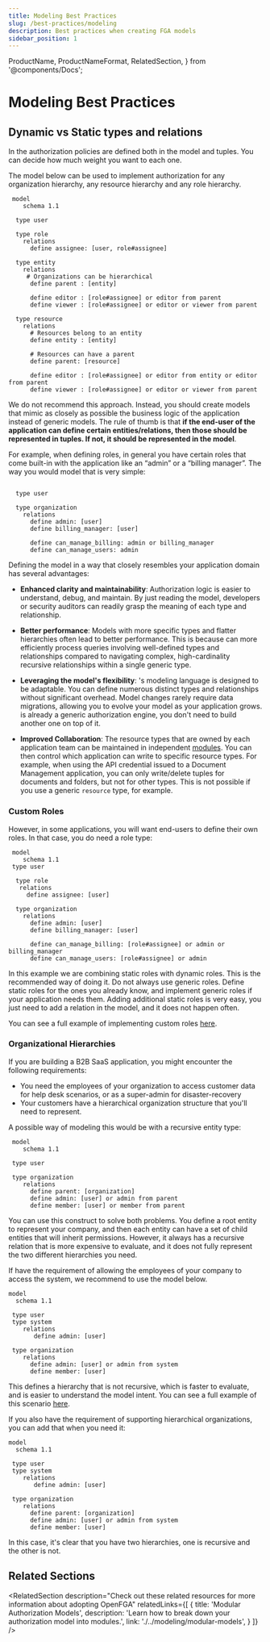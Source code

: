 ```yaml
---
title: Modeling Best Practices
slug: /best-practices/modeling
description: Best practices when creating FGA models
sidebar_position: 1
---
```

  ProductName,
  ProductNameFormat,
  RelatedSection,
} from '@components/Docs';

# Modeling Best Practices

## Dynamic vs Static types and relations

In <ProductName format={ProductNameFormat.ShortForm}/> the authorization policies are defined both in the model and tuples. You can decide how much weight you want to each one.

The model below can be used to implement authorization for any organization hierarchy, any resource hierarchy and any role hierarchy. 


```dsl.openfga
 model
    schema 1.1 

  type user

  type role
    relations
      define assignee: [user, role#assignee]

  type entity
    relations
     # Organizations can be hierarchical
      define parent : [entity]

      define editor : [role#assignee] or editor from parent
      define viewer : [role#assignee] or editor or viewer from parent
      
  type resource
    relations
      # Resources belong to an entity
      define entity : [entity]

      # Resources can have a parent
      define parent: [resource]
      
      define editor : [role#assignee] or editor from entity or editor from parent
      define viewer : [role#assignee] or editor or viewer from parent
```

We do not recommend this approach. Instead, you should create models that mimic as closely as possible the business logic of the application instead of generic models. The rule of thumb is that **if the end-user of the application can define certain entities/relations, then those should be represented in tuples. If not, it should be represented in the model**.

For example, when defining roles, in general you have certain roles that come built-in with the application like an “admin” or a “billing manager”. The way you would model that is very simple:

```dsl.openfga

  type user

  type organization
    relations
      define admin: [user]
      define billing_manager: [user]

      define can_manage_billing: admin or billing_manager
      define can_manage_users: admin
```

Defining the model in a way that closely resembles your application domain has several advantages:

  - **Enhanced clarity and maintainability**: Authorization logic is easier to understand, debug, and maintain. By just reading the model, developers or security auditors can readily grasp the meaning of each type and relationship.

  - **Better performance**: Models with more specific types and flatter hierarchies often lead to better performance. This is because <ProductName format={ProductNameFormat.ShortForm}/> can more efficiently process queries involving well-defined types and relationships compared to navigating complex, high-cardinality recursive relationships within a single generic type.

  - **Leveraging the model's flexibility**: <ProductName format={ProductNameFormat.ShortForm}/>'s modeling language is designed to be adaptable. You can define numerous distinct types and relationships without significant overhead. Model changes rarely require data migrations, allowing you to evolve your model as your application grows. <ProductName format={ProductNameFormat.ShortForm}/> is already a generic authorization engine, you don't need to build another one on top of it.

  - **Improved Collaboration**: The resource types that are owned by each application team can be maintained in independent [modules](./../modeling/modular-models.mdx). You can then control which application can write to specific resource types. For example, when using the API credential issued to a Document Management application, you can only write/delete tuples for documents and folders, but not for other types. This is not possible if you use a generic `resource` type, for example. 

### Custom Roles

However, in some applications, you will want end-users to define their own roles. In that case, you do need a role type:

```dsl.openfga
 model
    schema 1.1 
 type user

  type role
   relations
     define assignee: [user]

  type organization
    relations
      define admin: [user]
      define billing_manager: [user]

      define can_manage_billing: [role#assignee] or admin or billing_manager
      define can_manage_users: [role#assignee] or admin
```

In this example we are combining static roles with dynamic roles. This is the recommended way of doing it. Do not always use generic roles. Define static roles for the ones you already know, and implement generic roles if your application needs them. Adding additional static roles is very easy, you just need to add a relation in the model, and it does not happen often. 

You can see a full example of implementing custom roles [here](https://github.com/openfga/sample-stores/tree/main/stores/custom-roles).

### Organizational Hierarchies

If you are building a B2B SaaS application, you might encounter the following requirements:

- You need the employees of your organization to access customer data for help desk scenarios, or as a super-admin for disaster-recovery
- Your customers have a hierarchical organization structure that you'll need to represent. 

A possible way of modeling this would be with a recursive entity type:

```dsl.openfga
 model
    schema 1.1 

 type user

 type organization
    relations
      define parent: [organization]
      define admin: [user] or admin from parent
      define member: [user] or member from parent
```

You can use this construct to solve both problems. You define a root entity to represent your company, and then each entity can have a set of child entities that will inherit permissions. However, it always has a recursive relation that is more expensive to evaluate, and it does not fully represent the two different hierarchies you need.

If have the requirement of allowing the employees of your company to access the system, we recommend to use the model below.

```dsl.openfga
model 
  schema 1.1

 type user
 type system
    relations
       define admin: [user] 

 type organization
    relations
      define admin: [user] or admin from system
      define member: [user] 
```
This defines a hierarchy that is not recursive, which is faster to evaluate, and is easier to understand the model intent. You can see a full example of this scenario [here](https://github.com/openfga/sample-stores/blob/main/stores/superadmin).

If you also have the requirement of supporting hierarchical organizations, you can add that when you need it:

```dsl.openfga
model 
  schema 1.1

 type user
 type system
    relations
       define admin: [user] 

 type organization
    relations
      define parent: [organization]
      define admin: [user] or admin from system
      define member: [user] 
```
In this case, it's clear that you have two hierarchies, one is recursive and the other is not.




## Related Sections

<RelatedSection
  description="Check out these related resources for more information about adopting OpenFGA"
  relatedLinks={[
    {
      title: 'Modular Authorization Models',
      description: 'Learn how to break down your authorization model into modules.',
      link: './../modeling/modular-models',
    }
  ]}
/>

